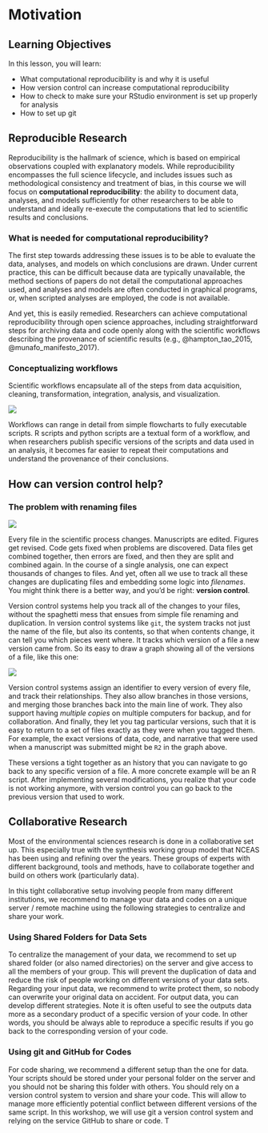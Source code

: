 # Motivation

## Learning Objectives

In this lesson, you will learn:

- What computational reproducibility is and why it is useful
- How version control can increase computational reproducibility
- How to check to make sure your RStudio environment is set up properly for analysis
- How to set up git

## Reproducible Research

Reproducibility is the hallmark of science, which is based on empirical observations 
coupled with explanatory models.  While reproducibility encompasses 
the full science lifecycle, and includes issues such as methodological consistency and
treatment of bias, in this course we will focus on **computational reproducibility**: 
the ability to document data, analyses, and models sufficiently for other researchers 
to be able to understand and ideally re-execute the computations that led to 
scientific results and conclusions.

### What is needed for computational reproducibility?

The first step towards addressing these issues is to be able to evaluate the data,
analyses, and models on which conclusions are drawn.  Under current practice, 
this can be difficult because data are typically unavailable, the method sections
of papers do not detail the computational approaches used, and analyses and models
are often conducted in graphical programs, or, when scripted analyses are employed,
the code is not available.

And yet, this is easily remedied.  Researchers can achieve computational 
reproducibility through open science approaches, including straightforward steps 
for archiving data and code openly along with the scientific workflows describing 
the provenance of scientific results (e.g., @hampton_tao_2015, @munafo_manifesto_2017).

### Conceptualizing workflows

Scientific workflows encapsulate all of the steps from data acquisition, cleaning,
transformation, integration, analysis, and visualization.  

![](images/workflow.png)

Workflows can range in detail from simple flowcharts 
to fully executable scripts. R scripts and python scripts are a textual form 
of a workflow, and when researchers publish specific versions of the scripts and 
data used in an analysis, it becomes far easier to repeat their computations and 
understand the provenance of their conclusions.


## How can version control help?

### The problem with renaming files

![](images/phd_comics_final.png)

Every file in the scientific process changes.  Manuscripts are edited.
Figures get revised.  Code gets fixed when problems are discovered.  Data files
get combined together, then errors are fixed, and then they are split and 
combined again. In the course of a single analysis, one can expect thousands of
changes to files.  And yet, often all we use to track all these changes are duplicating files and embedding some logic into *filenames*.  
You might think there is a better way, and you'd be right: __version control__.

Version control systems help you track all of the changes to your files, without
the spaghetti mess that ensues from simple file renaming and duplication.  In version control systems
like `git`, the system tracks not just the name of the file, but also its contents,
so that when contents change, it can tell you which pieces went where.  It tracks
which version of a file a new version came from.  So its easy to draw a graph
showing all of the versions of a file, like this one:

![](images/version-graph.png)

Version control systems assign an identifier to every version of every file, and 
track their relationships. They also allow branches in those versions, and merging
those branches back into the main line of work.  They also support having 
*multiple copies* on multiple computers for backup, and for collaboration.
And finally, they let you tag particular versions, such that it is easy to return 
to a set of files exactly as they were when you tagged them.  For example, the 
exact versions of data, code, and narrative that were used when a manuscript was 
submitted might be `R2` in the graph above.

These versions a tight together as an history that you can navigate to go back to any specific version of a file. A more concrete example will be an R script. After implementing several modifications, you realize that your code is not working anymore, with version control you can go back to the previous version that used to work. 


## Collaborative Research

Most of the environmental sciences research is done in a collaborative set up. This especially true with the synthesis working group model that NCEAS has been using and refining over the years. These groups of experts with different background, tools and methods, have to collaborate together and build on others work (particularly data).

In this tight collaborative setup involving people from many different institutions, we recommend to manage your data and codes on a unique server / remote machine using the following strategies to centralize and share your work.

### Using Shared Folders for Data Sets

To centralize the management of your data, we recommend to set up shared folder (or also named directories) on the server and give access to all the members of your group. This will prevent the duplication of data and reduce the risk of people working on different versions of your data sets. Regarding your input data, we recommend to write protect them, so nobody can overwrite your original data on accident. For output data, you can develop different strategies. Note it is often useful to see the outputs data more as a secondary product of a specific version of your code. In other words, you should be always able to reproduce a specific results if you go back to the corresponding version of your code.

### Using git and GitHub for Codes

For code sharing, we recommend a different setup than the one for data. Your scripts should be stored under your personal folder on the server and you should not be sharing this folder with others. You should rely on a version control system to version and share your code. This will allow to manage more efficiently potential conflict between different versions of the same script. In this workshop, we will use git a version control system and relying on the service GitHub to share or code. T
